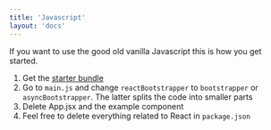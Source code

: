 ```yaml
---
title: 'Javascript'
layout: 'docs'
---
```


If you want to use the good old vanilla Javascript this is how you get started.

1. Get the [starter bundle](/docs/getting-started/flavours/spa)
2. Go to `main.js` and change `reactBootstrapper` to `bootstrapper` or `asyncBootstrapper`.
The latter splits the code into smaller parts
3. Delete App.jsx and the example component
4. Feel free to delete everything related to React in `package.json`
